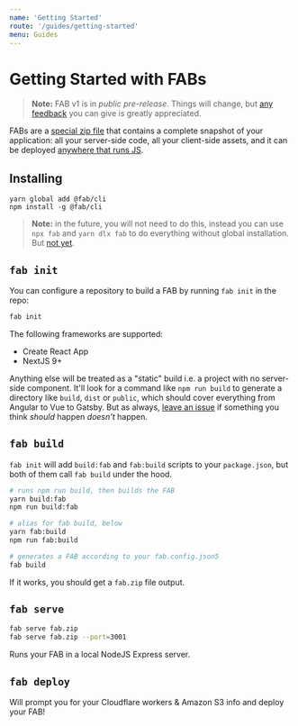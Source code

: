 ```yaml
---
name: 'Getting Started'
route: '/guides/getting-started'
menu: Guides
---
```


# Getting Started with FABs

> **Note:** FAB v1 is in _public pre-release_. Things will change, but [any feedback](/guides/feedback) you can give is greatly appreciated.

FABs are a [special zip file](/kb/fab-structure) that contains a complete snapshot of your application: all your server-side code, all your client-side assets, and it can be deployed [anywhere that runs JS](/guides/deploying).

## Installing

```
yarn global add @fab/cli
npm install -g @fab/cli
```

> **Note:** in the future, you will not need to do this, instead you can use `npx fab` and `yarn dlx fab` to do everything without global installation. But [not yet](https://github.com/fab-spec/fab/issues/71).

## `fab init`

You can configure a repository to build a FAB by running `fab init` in the repo:

```sh
fab init
```

The following frameworks are supported:

* Create React App
* NextJS 9+

Anything else will be treated as a "static" build i.e. a project with no server-side component. It'll look for a command like `npm run build` to generate a directory like `build`, `dist` or `public`, which should cover everything from Angular to Vue to Gatsby. But as always, [leave an issue](https://github.com/fab-spec/fab/issues) if something you think _should_ happen _doesn't_ happen.

## `fab build`

`fab init` will add `build:fab` and `fab:build` scripts to your `package.json`, but both of them call `fab build` under the hood.

```sh
# runs npm run build, then builds the FAB
yarn build:fab
npm run build:fab

# alias for fab build, below
yarn fab:build
npm run fab:build

# generates a FAB according to your fab.config.json5
fab build
```

If it works, you should get a `fab.zip` file output.

## `fab serve`

```sh
fab serve fab.zip
fab serve fab.zip --port=3001
```

Runs your FAB in a local NodeJS Express server.

## `fab deploy`

Will prompt you for your Cloudflare workers & Amazon S3 info and deploy your FAB!

